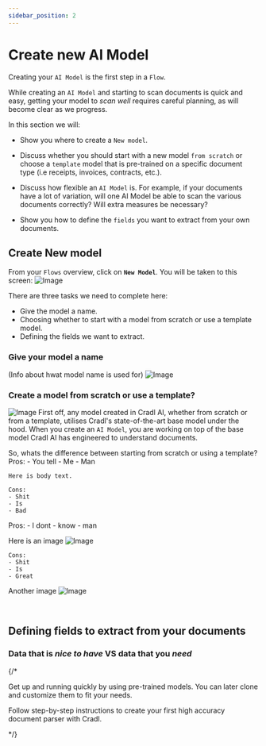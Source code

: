 ```yaml
---
sidebar_position: 2
---
```


# Create new AI Model




Creating your `AI Model` is the first step in a `Flow`. 

While creating an `AI Model` and starting to scan documents is quick and easy, getting your model to *scan well* requires careful planning, as will become clear as we progress. 

In this section we will: 
- Show you where to create a `New model`. 

- Discuss whether you should start with a new model `from scratch` or choose a `template` model that is pre-trained on a specific document type (i.e receipts, invoices, contracts, etc.).

- Discuss how flexible an `AI Model` is. For example, if your documents have a lot of variation, will one AI Model be able to scan the various documents correctly? Will extra measures be necessary?

- Show you how to define the `fields` you want to extract from your own documents.

## Create New model

From your `Flows` overview, click on <span className="utils-admonition-success">**`New Model`**</span>. You will be taken to this screen:
![Image](../../static/img/create-model/create-model-modal.png)

There are three tasks we need to complete here:

- Give the model a name.
- Choosing whether to start with a model from scratch or use a template model.
- Defining the fields we want to extract.

### Give your model a name
(Info about hwat model name is used for)
![Image](../../static/img/create-model/create-model-name.png)

### Create a model from scratch or use a template?
![Image](../../static/img/create-model/create-model-from-scratch.png)
First off, any model created in Cradl AI, whether from scratch or from a template, utilises Cradl's state-of-the-art base model under the hood. When you create an `AI Model`, you are working on top of the base model Cradl AI has engineered to understand documents.

So, whats the difference between starting from scratch or using a template?
<Tabs>
  <TabItem value="apple" label="From scratch" default>
    Pros:
    - You tell 
    - Me
    - Man

    Here is body text.

    Cons:
    - Shit
    - Is 
    - Bad
  </TabItem>
  <TabItem value="orange" label="From template">

  Pros:
    - I dont
    - know 
    - man

Here is an image
  ![Image](https://img/docusaurus.png) 

    Cons:
    - Shit
    - Is 
    - Great

Another image
  ![Image](https://img/docusaurus.png) 

  </TabItem>
</Tabs>
<br/>


## Defining fields to extract from your documents

### Data that is *nice to have* VS data that you *need*

{/* <BoxContainer>
  <Box border="none" padding="6px" background="none" width="400px">
    <HeaderText icon="/img/steps/01.svg" title="Build" text="Build and train high-accuracy document parsing models for any document." />
    <HeaderText icon="/img/steps/02.svg" title="Deploy" text="Deploy and integrate your model with developer-friendly REST APIs." />
    <HeaderText icon="/img/steps/03.svg" title="Improve" text="Continuously improve your deployed model over time with seamless feedback loops." />
  </Box>
</BoxContainer>

<BoxContainer>
  <Box title="Quickstart" width="450px">
    <p>
        Get up and running quickly by using pre-trained models. You can later clone and customize them to fit your 
        needs.
    </p>
    <BoxAction text="Parse invoices and receipts" href="../get-started/parse-invoices-and-receipts" />
    <BoxAction text="Go to pre-trained models" href="https://app.cradl.ai/models" />
  </Box>

  <Box title="Build high accuracy parsers" width="450px">
    <p>
        Follow step-by-step instructions to create your first high accuracy document parser with Cradl.
    </p>
    <BoxAction text="Train a high accuracy model on large datasets" href="../get-started/train-high-accuracy-models-on-large-datasets" />
  </Box>

</BoxContainer> */}
